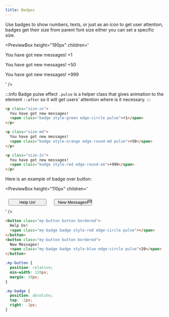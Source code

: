 ```yaml
---
title: Badges
---
```



Use badges to show numbers, texts, or just as an icon to get user attention, badges get their size from parent font size either you can set a specific size.

<PreviewBox
	height="190px"
	children='
<!DOCTYPE html>
<html lang="en">
	<head>
		<meta charset="UTF-8" />
		<meta http-equiv="X-UA-Compatible" content="IE=edge" />
		<meta name="viewport" content="width=device-width, initial-scale=1.0" />
		<link rel="stylesheet" href="https://raw.githack.com/amir2mi/FlatifyCSS/master/dist/css/flatify-min.css" />
		<title>Badges</title>
	</head>
	<body>
        <p class="size-xs">
            You have got new messages!
			<span class="badge style-green edge-circle pulse">+1</span>
		</p>
    	<p class="size-md">
            You have got new messages!
    		<span class="badge style-orange edge-round-md pulse">+50</span>
    	</p>
    	<p class="size-2x">
            You have got new messages!
    		<span class="badge style-red edge-round-sm">+999</span>
    	</p>
    </body>

</html>
'
/>

:::info Badge pulse effect
`.pulse` is a helper class that gives animation to the element `::after` so it will get users' attention where is it necessary.
:::

```html {3,8,13} title="index.html"
<p class="size-xs">
  You have got new messages!
  <span class="badge style-green edge-circle pulse">+1</span>
</p>

<p class="size-md">
  You have got new messages!
  <span class="badge style-orange edge-round-md pulse">+50</span>
</p>

<p class="size-2x">
  You have got new messages!
  <span class="badge style-red edge-round-sm">+999</span>
</p>
```

Here is an example of badge over button:

<PreviewBox
	height="110px"
	children='
<!DOCTYPE html>
<html lang="en">
	<head>
		<meta charset="UTF-8" />
		<meta http-equiv="X-UA-Compatible" content="IE=edge" />
		<meta name="viewport" content="width=device-width, initial-scale=1.0" />
		<link rel="stylesheet" href="https://raw.githack.com/amir2mi/FlatifyCSS/master/dist/css/flatify-min.css" />
		<title>Badges</title>
		<style>
			.my-button{
				position: relative;
				min-width: 120px;
				margin: 10px;
			}
			.my-badge{
				position: absolute;
				top: -2px;
				right: -2px
			}
		</style>
	</head>
	<body>
       <div class="flex-center">
			<button class="my-button button bordered">
				Help Us!
				<span class="my-badge badge style-red edge-circle pulse"></span>
			</button>
			<button class="my-button button bordered">
				New Messages!
				<span class="my-badge badge style-blue edge-circle pulse">20</span>
			</button>
		</div>
    </body>

</html>
'
/>

```html title="index.html"
<button class="my-button button bordered">
  Help Us!
  <span class="my-badge badge style-red edge-circle pulse"></span>
</button>
<button class="my-button button bordered">
  New Messages!
  <span class="my-badge badge style-blue edge-circle pulse">20</span>
</button>
```

```css title="style.css"
.my-button {
  position: relative;
  min-width: 120px;
  margin: 10px;
}

.my-badge {
  position: absolute;
  top: -2px;
  right: -2px;
}
```
